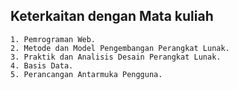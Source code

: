 ## Keterkaitan dengan Mata kuliah 

    1. Pemrograman Web.                               
    2. Metode dan Model Pengembangan Perangkat Lunak. 
    3. Praktik dan Analisis Desain Perangkat Lunak.   
    4. Basis Data.                                    
    5. Perancangan Antarmuka Pengguna.                